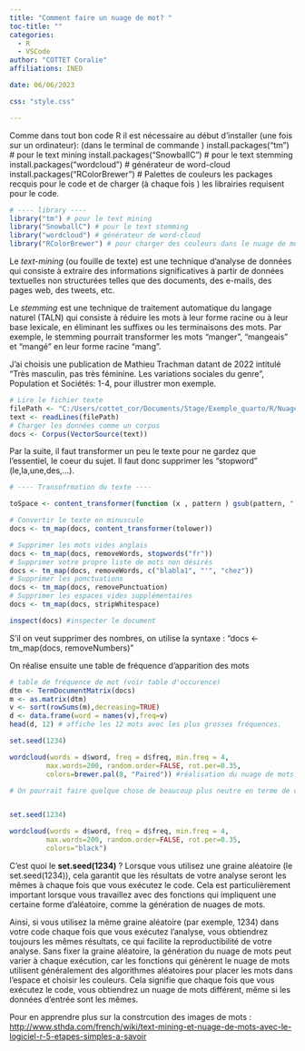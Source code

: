 ```yaml
---
title: "Comment faire un nuage de mot? "
toc-title: ""
categories:
  - R
  - VSCode
author: "COTTET Coralie"
affiliations: INED

date: 06/06/2023

css: "style.css"

---
```

Comme dans tout bon code R il est nécessaire au début d'installer (une fois sur un ordinateur): (dans le terminal de commande )
install.packages("tm")  # pour le text mining
install.packages("SnowballC") # pour le text stemming
install.packages("wordcloud") # générateur de word-cloud 
install.packages("RColorBrewer") # Palettes de couleurs
les packages recquis pour le code et de charger (à chaque fois ) les librairies requisent pour le code.


```r
# ---- library ----
library("tm") # pour le text mining
library("SnowballC") # pour le text stemming
library("wordcloud") # générateur de word-cloud 
library("RColorBrewer") # pour charger des couleurs dans le nuage de mot

```
Le _text-mining_ (ou fouille de texte) est une technique d'analyse de données qui consiste à extraire des informations significatives à partir de données textuelles non structurées telles que des documents, des e-mails, des pages web, des tweets, etc.

Le _stemming_ est une technique de traitement automatique du langage naturel (TALN) qui consiste à réduire les mots à leur forme racine ou à leur base lexicale, en éliminant les suffixes ou les terminaisons des mots. Par exemple, le stemming pourrait transformer les mots "manger", "mangeais" et "mangé" en leur forme racine "mang".


J'ai choisis une publication de Mathieu Trachman datant de 2022 intitulé "Très masculin, pas très féminine. Les variations sociales du genre",
Population et Sociétés: 1-4, pour illustrer mon exemple. 

```r
# Lire le fichier texte
filePath <- "C:/Users/cottet_cor/Documents/Stage/Exemple_quarto/R/Nuage_de_mot/genre.txt"
text <- readLines(filePath)
# Charger les données comme un corpus
docs <- Corpus(VectorSource(text))


```
Par la suite, il faut transformer un peu le texte pour ne gardez que l'essentiel, le coeur du sujet. Il faut donc supprimer les "stopword" (le,la,une,des,...).

```r
# ---- Transofrmation du texte ----

toSpace <- content_transformer(function (x , pattern ) gsub(pattern, " ", x)) 

# Convertir le texte en minuscule
docs <- tm_map(docs, content_transformer(tolower)) 

# Supprimer les mots vides anglais
docs <- tm_map(docs, removeWords, stopwords("fr"))
# Supprimer votre propre liste de mots non désirés
docs <- tm_map(docs, removeWords, c("blabla1", "'", "chez")) 
# Supprimer les ponctuations
docs <- tm_map(docs, removePunctuation)
# Supprimer les espaces vides supplémentaires
docs <- tm_map(docs, stripWhitespace)

inspect(docs) #inspecter le document

```
S'il on veut supprimer des nombres, on utilise la syntaxe : "docs <- tm_map(docs, removeNumbers)"

On réalise ensuite une table de fréquence d'apparition des mots

 ```r
 # table de fréquence de mot (voir table d'occurence)
dtm <- TermDocumentMatrix(docs)
m <- as.matrix(dtm)
v <- sort(rowSums(m),decreasing=TRUE)
d <- data.frame(word = names(v),freq=v)
head(d, 12) # affiche les 12 mots avec les plus grosses fréquences. 

set.seed(1234)

wordcloud(words = d$word, freq = d$freq, min.freq = 4,
          max.words=200, random.order=FALSE, rot.per=0.35, 
          colors=brewer.pal(8, "Paired")) #réalisation du nuage de mots.

# On pourrait faire quelque chose de beaucoup plus neutre en terme de couleur avec la commande :


set.seed(1234)

wordcloud(words = d$word, freq = d$freq, min.freq = 4,
          max.words=200, random.order=FALSE, rot.per=0.35, 
          colors="black")


 ```
C'est quoi le __set.seed(1234)__ ?
Lorsque vous utilisez une graine aléatoire (le set.seed(1234)), cela garantit que les résultats de votre analyse seront les mêmes à chaque fois que vous exécutez le code. Cela est particulièrement important lorsque vous travaillez avec des fonctions qui impliquent une certaine forme d'aléatoire, comme la génération de nuages de mots.

Ainsi, si vous utilisez la même graine aléatoire (par exemple, 1234) dans votre code chaque fois que vous exécutez l'analyse, vous obtiendrez toujours les mêmes résultats, ce qui facilite la reproductibilité de votre analyse. Sans fixer la graine aléatoire, la génération du nuage de mots peut varier à chaque exécution, car les fonctions qui génèrent le nuage de mots utilisent généralement des algorithmes aléatoires pour placer les mots dans l'espace et choisir les couleurs. Cela signifie que chaque fois que vous exécutez le code, vous obtiendrez un nuage de mots différent, même si les données d'entrée sont les mêmes.

Pour en apprendre plus sur la constrcution des images de mots :
<http://www.sthda.com/french/wiki/text-mining-et-nuage-de-mots-avec-le-logiciel-r-5-etapes-simples-a-savoir>

